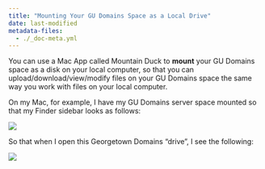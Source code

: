 ```yaml
---
title: "Mounting Your GU Domains Space as a Local Drive"
date: last-modified
metadata-files: 
  - ./_doc-meta.yml
---
```


You can use a Mac App called Mountain Duck to **mount** your GU Domains space as a disk on your local computer, so that you can upload/download/view/modify files on your GU Domains space the same way you work with files on your local computer.

On my Mac, for example, I have my GU Domains server space mounted so that my Finder sidebar looks as follows:

![](images/gu-domains-mounted.jpeg){fig-align="center"}

So that when I open this Georgetown Domains "drive", I see the following:

![](images/gu-domains-finder.jpeg){fig-align="center"}

